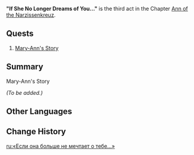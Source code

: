 {{Meta
|missing_summary = yes
}}
{{Act Infobox
|image          =
|type           = World
|chapter        = Ann of the Narzissenkreuz
|actNum         = III
|prev           = Kingdom Through the Looking-Glass
}}
'''"If She No Longer Dreams of You..."''' is the third act in the Chapter [[Ann of the Narzissenkreuz]].

==Quests==
# [[Mary-Ann's Story]]

==Summary==
;Mary-Ann's Story
''(To be added.)''
<!--
==Total Series Rewards==
{{Event Rewards
|type = 
|Adventure EXP = 
|Primogem = 
|Hero's Wit = 
|Mora = 
|Mystic Enhancement Ore = 
|sort = Adventure EXP,Primogem,Hero's Wit,Mora,Mystic Enhancement Ore
}}

==Achievements==
{{Achievement Topic Table|quest="If She No Longer Dreams of You..."|requirements=1}}
-->

==Other Languages==
{{Other Languages
|en      = "If She No Longer Dreams of You..."
|zhs     = 「假如她不再梦到你…」
|zhs_rm  = "Jiǎrú Tā Bùzài Mèngdào Nǐ..."
|zht     = 「假如她不再夢到你…」
|zht_rm  = "Jiǎrú Tā Bùzài Mèngdào Nǐ..."
|zh_tl   = "If She No Longer Dreams of You..."
|ja      = 「もしも彼女が君の夢を見なくなったら…」
|ja_rm   = "Moshimo Kanojo ga Kimi no Yume wo Minakunattara..."
|ja_tl   = "If She No Longer Dreams of You..."
|ko      = 「그녀가 더는 당신을 꿈꾸지 않는다면…」
|ko_rm   = "Geunyeoga Deoneun Dangsin-eul Kkumkkuji Aneundamyeon..."
|ko_tl   = "If She No Longer Dreams of You..."
|es      = Si ella dejara de soñar contigo
|es_tl   = If She Ceases to Dream With You
|fr      = «&nbsp;Si elle ne rêve plus de toi...&nbsp;»
|fr_tl   = "If She No Longer Dreams of You..."
|ru      = «Если она больше не мечтает о тебе...»
|ru_tl   = "If She No Longer Dreams of You..."
|th      = "หากเธอไม่ฝันถึงคุณอีกแล้ว..."
|th_rm   = 
|th_tl   = 
|vi      = "Nếu Cô Ấy Không Còn Mơ Thấy Bạn..."
|vi_tl   = 
|de      = „Wenn sie nicht mehr von dir träumt&nbsp;...“
|de_tl   = "If She No Longer Dreams of You ..."
|id      = "Jika Dia Sudah Tak Lagi Memimpikanmu&nbsp;...."
|id_tl   = "If She No Longer Dreams of You..."
|pt      = "Se ela não sonhar mais com você..."
|pt_tl   = 
|tr      = "Artık Seni Görmüyorsa Rüyasında..."
|tr_tl   = 
|it      = Se lei non ti sogna più...
|it_tl   = If She No Longer Dreams of You...
}}

==Change History==
{{Change History|4.0}}

[[ru:«Если она больше не мечтает о тебе...»]]